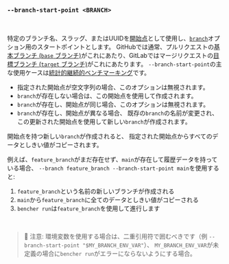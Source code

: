 ### `--branch-start-point <BRANCH>`

<br />

特定のブランチ名、スラッグ、またはUUIDを[開始点][start point]として使用し、[`branch`](#--branch-branch)オプション用のスタートポイントとします。
GitHubでは通常、プルリクエストの[基本ブランチ (`base` ブランチ)][github base]がこれにあたり、GitLabではマージリクエストの[目標ブランチ (`target` ブランチ)][gitlab target]がこれにあたります。
`--branch-start-point`の主な使用ケースは[統計的継続的ベンチマーキング](/ja/docs/how-to/track-benchmarks/#統計的継続的ベンチマーキング)です。

- 指定された開始点が空文字列の場合、このオプションは無視されます。
- `branch`が存在しない場合は、この開始点を使用して作成されます。
- `branch`が存在し、開始点が同じ場合、このオプションは無視されます。
- `branch`が存在し、開始点が異なる場合、
  既存の`branch`の名前が変更され、
  この更新された開始点を使用して新しい`branch`が作成されます。

開始点を持つ新しい`branch`が作成されると、
指定された開始点からすべてのデータとしきい値がコピーされます。

例えば、`feature_branch`がまだ存在せず、`main`が存在して履歴データを持っている場合、
`--branch feature_branch --branch-start-point main`を使用すると:
1. `feature_branch`という名前の新しいブランチが作成される
2. `main`から`feature_branch`に全てのデータとしきい値がコピーされる
3. `bencher run`は`feature_branch`を使用して進行します

[github base]: https://docs.github.com/ja/pull-requests/collaborating-with-pull-requests/proposing-changes-to-your-work-with-pull-requests/about-branches#working-with-branches
[gitlab target]: https://docs.gitlab.com/ee/user/project/merge_requests/creating_merge_requests.html#from-the-merge-request-list

[start point]: /ja/docs/explanation/benchmarking/#開始点

<br />

> 🐰 注意: 環境変数を使用する場合は、二重引用符で囲むべきです（例 `--branch-start-point "$MY_BRANCH_ENV_VAR"`）、
> `MY_BRANCH_ENV_VAR`が未定義の場合に`bencher run`がエラーにならないようにする場合。